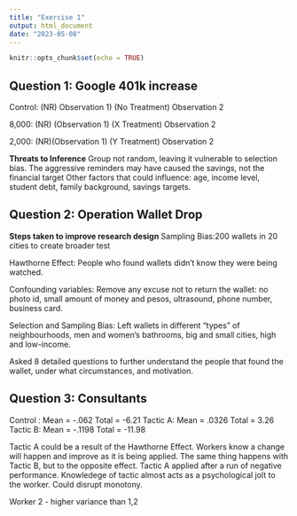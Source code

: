```yaml
---
title: "Exercise 1"
output: html_document
date: "2023-05-08"
---
```


```r
knitr::opts_chunk$set(echo = TRUE)
```

## Question 1: Google 401k increase 
 
Control: (NR) Observation 1)  (No Treatment) Observation 2

8,000: (NR) (Observation 1) (X Treatment)  Observation 2 

2,000: (NR)(Observation 1) (Y Treatment)   Observation 2

**Threats to Inference**
Group not random, leaving it vulnerable to selection bias.
The aggressive reminders may have caused the savings, not the financial target
Other factors that could influence: age, income level, student debt, family background, savings targets.

## Question 2: Operation Wallet Drop
**Steps taken to improve research design**
Sampling Bias:200 wallets in 20 cities to create broader test

Hawthorne Effect: People who found wallets didn't know they were being watched.

Confounding variables: Remove any excuse not to return the wallet: no photo id, small amount of money and pesos, ultrasound, phone number, business card.

Selection and Sampling Bias: Left wallets in different "types" of neighbourhoods, men and women's bathrooms, big and small cities, high and low-income.

Asked 8 detailed questions to further understand the people that found the wallet, under what circumstances, and motivation.

## Question 3: Consultants

Control : Mean = -.062  Total = -6.21
Tactic A: Mean =  .0326 Total = 3.26
Tactic B: Mean = -.1198 Total = -11.98

Tactic A could be a result of the Hawthorne Effect. Workers know a change will happen and improve as it is being applied. The same thing happens with Tactic B, but to the opposite effect.
Tactic A applied after a run of negative performance. 
Knowledege of tactic almost acts as a psychological jolt to the worker. Could disrupt monotony.

Worker 2 - higher variance than 1,2

